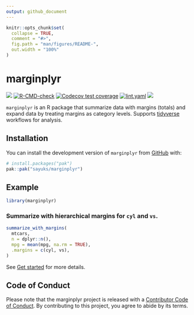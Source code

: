 ```yaml
---
output: github_document
---
```


<!-- README.md is generated from README.Rmd. Please edit that file -->

```r
knitr::opts_chunk$set(
  collapse = TRUE,
  comment = "#>",
  fig.path = "man/figures/README-",
  out.width = "100%"
)
```

# marginplyr

<!-- badges: start -->
<a href = "https://CRAN.R-project.org/package=marginplyr" target = "_blank"><img src="https://www.r-pkg.org/badges/version/marginplyr"></a>
[![R-CMD-check](https://github.com/sayuks/marginplyr/actions/workflows/R-CMD-check.yaml/badge.svg)](https://github.com/sayuks/marginplyr/actions/workflows/R-CMD-check.yaml)
[![Codecov test coverage](https://codecov.io/gh/sayuks/marginplyr/graph/badge.svg)](https://app.codecov.io/gh/sayuks/marginplyr)
[![lint.yaml](https://github.com/sayuks/marginplyr/actions/workflows/lint.yaml/badge.svg)](https://github.com/sayuks/marginplyr/actions/workflows/lint.yaml)
<a href = "https://sayuks.github.io/marginplyr/" target = "_blank"><img src="https://cranlogs.r-pkg.org/badges/marginplyr"></a>
<!-- badges: end -->

`marginplyr` is an R package that summarize data with margins (totals) and expand data by treating margins as category levels. Supports [tidyverse](https://www.tidyverse.org/) workflows for analysis.

## Installation

<!-- You can install `marginplyr` from CRAN: -->

<!-- ``` r -->
<!-- install.packages("marginplyr") -->
<!-- ``` -->
You can install the development version of `marginplyr` from [GitHub](https://github.com/) with:

``` r
# install.packages("pak")
pak::pak("sayuks/marginplyr")
```

## Example

```r
library(marginplyr)
```

### Summarize with hierarchical margins for `cyl` and `vs`.

```r
summarize_with_margins(
  mtcars,
  n = dplyr::n(),
  mpg = mean(mpg, na.rm = TRUE),
  .margins = c(cyl, vs),
)
```

See [Get started](https://sayuks.github.io/marginplyr/vignettes/get_started.html) for more details.

## Code of Conduct

Please note that the marginplyr project is released with a [Contributor Code of Conduct](https://contributor-covenant.org/version/2/1/CODE_OF_CONDUCT.html). By contributing to this project, you agree to abide by its terms.
